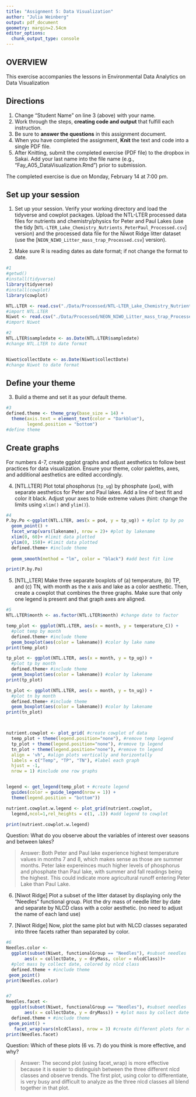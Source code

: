 ```yaml
---
title: "Assignment 5: Data Visualization"
author: "Julia Weinberg"
output: pdf_document
geometry: margin=2.54cm
editor_options: 
  chunk_output_type: console
---
```


## OVERVIEW

This exercise accompanies the lessons in Environmental Data Analytics on Data Visualization 

## Directions
1. Change "Student Name" on line 3 (above) with your name.
2. Work through the steps, **creating code and output** that fulfill each instruction.
3. Be sure to **answer the questions** in this assignment document.
4. When you have completed the assignment, **Knit** the text and code into a single PDF file.
5. After Knitting, submit the completed exercise (PDF file) to the dropbox in Sakai. Add your last name into the file name (e.g., "Fay_A05_DataVisualization.Rmd") prior to submission.

The completed exercise is due on Monday, February 14 at 7:00 pm.



## Set up your session 
1. Set up your session. Verify your working directory and load the tidyverse 
and cowplot packages. Upload the NTL-LTER processed data files for nutrients 
and chemistry/physics for Peter and Paul Lakes (use the tidy 
[`NTL-LTER_Lake_Chemistry_Nutrients_PeterPaul_Processed.csv`] version) and 
the processed data file for the Niwot Ridge litter dataset (use the [`NEON_NIWO_Litter_mass_trap_Processed.csv`] version). 

2. Make sure R is reading dates as date format; if not change the format to date.

```r
#1
#getwd()
#install(tidyverse)
library(tidyverse)
#install(cowplot)
library(cowplot)

NTL.LTER <- read.csv("./Data/Processed/NTL-LTER_Lake_Chemistry_Nutrients_PeterPaul_Processed.csv")
#import NTL.LTER
Niwot <- read.csv("./Data/Processed/NEON_NIWO_Litter_mass_trap_Processed.csv")
#import Niwot

#2 
NTL.LTER$sampledate <- as.Date(NTL.LTER$sampledate) 
#change NTL.LTER to date format


Niwot$collectDate <- as.Date(Niwot$collectDate) 
#change Niwot to date format


```
## Define your theme
3. Build a theme and set it as your default theme.

```r
#3
defined.theme <- theme_gray(base_size = 14) +
  theme(axis.text = element_text(color = "Darkblue"),
        legend.position = "bottom") 
#define theme

```

## Create graphs
For numbers 4-7, create ggplot graphs and adjust aesthetics to follow best practices for data visualization. Ensure your theme, color palettes, axes, and additional aesthetics are edited accordingly.

4. [NTL.LTER] Plot total phosphorus (`tp_ug`) by phosphate (`po4`), with separate aesthetics for Peter and Paul lakes. Add a line of best fit and color it black. Adjust your axes to hide extreme values (hint: change the limits using `xlim()` and `ylim()`).

```r
#4
P.by.Po <-ggplot(NTL.LTER, aes(x = po4, y = tp_ug)) + #plot tp by po
  geom_point() +
  facet_wrap(vars(lakename), nrow = 2)+ #plot by lakename
  xlim(0, 60)+ #limit data plotted 
  ylim(0, 150)+ #limit data plotted 
  defined.theme+ #include theme
  
  geom_smooth(method = "lm", color = "black") #add best fit line

print(P.by.Po)


```


5. [NTL_LTER] Make three separate boxplots of (a) temperature, (b) TP, and (c) TN, with month as the x axis and lake as a color aesthetic. Then, create a cowplot that combines the three graphs. Make sure that only one legend is present and that graph axes are aligned.

```r
#5
NTL.LTER$month <- as.factor(NTL.LTER$month) #change date to factor

temp_plot <- ggplot(NTL.LTER, aes(x = month, y = temperature_C)) +
  #plot temp by month
  defined.theme+ #include theme
  geom_boxplot(aes(color = lakename)) #color by lake name
print(temp_plot)

tp_plot <- ggplot(NTL.LTER, aes(x = month, y = tp_ug)) +
  #plot tp by month
  defined.theme+ #include theme
  geom_boxplot(aes(color = lakename)) #color by lakename
print(tp_plot)

tn_plot <- ggplot(NTL.LTER, aes(x = month, y = tn_ug)) +
  #plot tn by month
  defined.theme+ #include theme
  geom_boxplot(aes(color = lakename)) #color by lakename
print(tn_plot)



nutrient.cowplot <- plot_grid( #create cowplot of data
  temp_plot + theme(legend.position="none"), #remove temp legend
  tp_plot + theme(legend.position="none"), #remove tp legend
  tn_plot + theme(legend.position="none"), #remove tn legend
  align = 'vh', #align plots vertically and horizontally
  labels = c("Temp", "TP", "TN"), #label each graph
  hjust = -1,
  nrow = 1) #include one row graphs


legend <- get_legend(temp_plot + #create legend
  guides(color = guide_legend(nrow = 1)) + 
  theme(legend.position = "bottom"))

nutrient.cowplot.w.legend <- plot_grid(nutrient.cowplot, 
  legend,ncol=1,rel_heights = c(1, .1)) #add legend to cowplot

print(nutrient.cowplot.w.legend)

```

Question: What do you observe about the variables of interest over seasons and between lakes? 

> Answer: Both Peter and Paul lake experience highest temperature values in months 7 and 8, which makes sense as those are summer months. Peter lake expereinces much higher levels of phosphorus and phosphate than Paul lake, with summer and fall readings being the highest. This could indicate more agricultural runoff entering Peter Lake than Paul Lake. 

6. [Niwot Ridge] Plot a subset of the litter dataset by displaying only the "Needles" functional group. Plot the dry mass of needle litter by date and separate by NLCD class with a color aesthetic. (no need to adjust the name of each land use)

7. [Niwot Ridge] Now, plot the same plot but with NLCD classes separated into three facets rather than separated by color. 

```r
#6
Needles.color <-
  ggplot(subset(Niwot, functionalGroup == "Needles"), #subset needles
       aes(x = collectDate, y = dryMass, color = nlcdClass))+
  #plot mass by collect date, colored by nlcd class
  defined.theme + #include theme
 geom_point()
print(Needles.color)


#7
Needles.facet <-
  ggplot(subset(Niwot, functionalGroup == "Needles"), #subset needles
       aes(x = collectDate, y = dryMass)) + #plot mass by collect date
  defined.theme + #include theme
 geom_point() +
   facet_wrap(vars(nlcdClass), nrow = 3) #create different plots for nlcd class
print(Needles.facet)

```
Question: Which of these plots (6 vs. 7) do you think is more effective, and why? 

> Answer: The second plot (using facet_wrap) is more effective because it is easier to distinguish between the three different nlcd classes and observe trends. The first plot, using color to differentiate, is very busy and difficult to analyze as the three nlcd classes all blend together in that plot.
